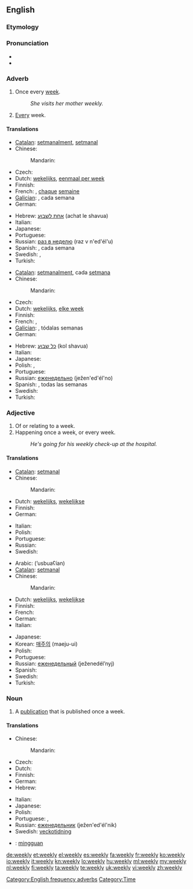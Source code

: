 ==English==

===Etymology===
{{suffix|week|ly}}

===Pronunciation===
* {{audio|en-us-weekly.ogg|Audio (US)}}
* {{homophones|weakly}}

===Adverb===
{{en-adv|-}}

# Once every [[week]].
#: ''She visits her mother weekly.''
# [[every|Every]] week.

====Translations====
{{trans-top|once every week}}
* [[Catalan]]: [[setmanalment]], [[setmanal]]
* Chinese:
*: Mandarin: {{t|zh|每周|tr=měizhōu|sc=Hani}}
* Czech: {{t|cs|týdně}}
* Dutch: [[wekelijks]], [[eenmaal per week]]
* Finnish: {{t|fi|viikoittain}}
* French: {{t+|fr|hebdomadairement}}, [[chaque]] [[semaine]]
* [[Galician]]: {{t-|gl|semanalmente|xs=Galician}}, cada semana
* German: {{t+|de|wöchentlich}}
{{trans-mid}}
* Hebrew: [[אחת לשבוע]] (achat le shavua)
* Italian: {{t+|it|settimanalmente}}
* Japanese: {{t|ja|毎週|tr=maishū}}
* Portuguese: {{t-|pt|semanalmente}}
* Russian: [[раз в неделю]] (raz v n'ed'él'u)
* Spanish: {{t-|es|semanalmente}}, cada semana
* Swedish: {{t-|sv|en gång per vecka}}, {{t-|sv|en gång i veckan}}
* Turkish: {{t|tr|haftada bir}}
{{trans-bottom}}

{{trans-top|every week}}
* [[Catalan]]: [[setmanalment]], cada [[setmana]]
* Chinese:
*: Mandarin: {{t|zh|每周|tr=měizhōu|sc=Hani}}
* Czech: {{t|cs|týdně}}
* Dutch: [[wekelijks]], [[elke week]]
* Finnish: {{t|fi|viikoittain}}
* French: {{t+|fr|hebdomadairement}}, {{t|fr|une fois par semaine}}
* [[Galician]]: {{t-|gl|semanalmente|xs=Galician}}, tódalas semanas
* German: {{t+|de|wöchentlich}}
{{trans-mid}}
* Hebrew: [[כל שבוע]]  (kol shavua)
* Italian: {{t+|it|settimanalmente}}
* Japanese: {{t|ja|毎週|tr=maishū}}
* Polish: {{t|pl|cotygodniowo|m}},  {{t|pl|co tydzień}}
* Portuguese: {{t-|pt|semanalmente}}
* Russian: [[еженедельно]] (ježen'ed'él'no)
* Spanish: {{t-|es|semanalmente}}, todas las semanas
* Swedish: {{t-|sv|varje vecka}}
* Turkish: {{t|tr|her hafta}}
{{trans-bottom}}

===Adjective===
{{en-adj|-}}

# Of or relating to a week.
# Happening once a week, or every week.
#: ''He's going for his weekly check-up at the hospital.''

====Translations====
{{trans-top|of or relating to a week}}
* [[Catalan]]: [[setmanal]]
* Chinese:
*: Mandarin: {{t|zh|每周|tr=měizhōu|sc=Hani}}
* Dutch: [[wekelijks]], [[wekelijkse]]
* Finnish: {{t|fi|viikoittainen}}
* German: {{t+|de|wöchentlich}}
{{trans-mid}}
* Italian: {{t+|it|settimanale}}
* Polish: {{t|pl|tygodniowy|m}}
* Portuguese: {{t+|pt|semanal}}
* Russian: {{t+|ru|недельный|tr=n'ed'él'nyj}}
* Swedish: {{t-|sv|vecko-}}
{{trans-bottom}}

{{trans-top|happening once a week or every week}}
* Arabic: {{Arab|[[اسبوعيا|أسبوعيًا]]}} (’usbuaʕían)
* [[Catalan]]: [[setmanal]]
* Chinese:
*: Mandarin: {{t|zh|每周|tr=měizhōu|sc=Hani}}
* Dutch: [[wekelijks]], [[wekelijkse]]
* Finnish: {{t|fi|viikoittainen}}
* French: {{t+|fr|hebdomadaire}}
* German: {{t+|de|wöchentlich}}
* Italian: {{t+|it|settimanale}}
{{trans-mid}}
* Japanese: {{t|ja|毎週の|tr=maishū no}}
* Korean: [[매주|매주의]] (maeju-ui)
* Polish: {{t|pl|cotygodniowy|m}}
* Portuguese: {{t+|pt|semanal}}
* Russian: [[еженедельный]] (ježenedél’nyj)
* Spanish: {{t-|es|semanal}}
* Swedish: {{t-|sv|vecko-}}
* Turkish: {{t|tr|haftalık}}
{{trans-bottom}}

===Noun===
{{en-noun|weekl|ies}}

# A [[publication]] that is published once a week.

====Translations====
{{trans-top|publication that is published once a week}}
* Chinese:
*: Mandarin: {{t|zh|周刊|tr=zhōukān|sc=Hani}}
* Czech: {{t-|cs|týdeník}}
* Dutch: {{t+|nl|weekblad|n}}
* Finnish: {{t|fi|viikkolehti}}
* German: {{t-|de|Wochenzeitschrift|f}}
* Hebrew: {{t|he|שבועון|m|tr=shavuón}}
{{trans-mid}}
* Italian: {{t+|it|settimanale|m}}
* Japanese: {{t+|ja|週刊|tr=shūkan}}
* Polish: {{t|pl|tygodnik|m}}
* Portuguese: {{t+|pt|semanário|m}}, {{t+|pt|hebdomadário|m}}
* Russian: [[еженедельник]] (ježen'ed'él'nik) {{m}}
* Swedish: [[veckotidning]] {{c}}
{{trans-bottom}}

{{checktrans-top}}
* {{ttbc|Indonesian}}: [[minggu|mingguan]]
{{checktrans-mid}}
{{checktrans-bottom}}

[[Category:English frequency adverbs]]
[[Category:Time]]

[[de:weekly]]
[[et:weekly]]
[[el:weekly]]
[[es:weekly]]
[[fa:weekly]]
[[fr:weekly]]
[[ko:weekly]]
[[io:weekly]]
[[it:weekly]]
[[kn:weekly]]
[[lo:weekly]]
[[hu:weekly]]
[[ml:weekly]]
[[my:weekly]]
[[nl:weekly]]
[[fi:weekly]]
[[ta:weekly]]
[[te:weekly]]
[[uk:weekly]]
[[vi:weekly]]
[[zh:weekly]]